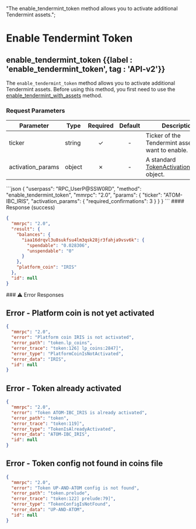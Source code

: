   "The enable_tendermint_token method allows you to activate additional Tendermint assets.";

# Enable Tendermint Token

## enable\_tendermint\_token {{label : 'enable_tendermint_token', tag : 'API-v2'}}

The `enable_tendermint_token` method allows you to activate additional Tendermint assets. Before using this method, you first need to use the [enable\_tendermint\_with\_assets](/komodo-defi-framework/api/v20/coin_activation/enable_tendermint_with_assets/) method.

### Request Parameters

| Parameter          | Type   | Required | Default | Description                                                                                                                  |
| ------------------ | ------ | :------: | :-----: | ---------------------------------------------------------------------------------------------------------------------------- |
| ticker             | string |     ✓    |    -    | Ticker of the Tendermint asset you want to enable.                                                                           |
| activation\_params | object |     ✗    |    -    | A standard [TokenActivationParams](/komodo-defi-framework/api/common_structures/activation/#token-activation-params) object. |

<CodeGroup title="Enable Tendermint Token" tag="POST" label="enable_tendermint_token" mm2MethodDecorate="true">
  ```json
  {
    "userpass": "RPC_UserP@SSW0RD",
    "method": "enable_tendermint_token",
    "mmrpc": "2.0",
    "params": {
      "ticker": "ATOM-IBC_IRIS",
      "activation_params": {
        "required_confirmations": 3
      }
    }
  }
  ```
</CodeGroup>

<CollapsibleSection expandedText="Hide Enable Tendermint Token Response" collapsedText="Show Enable Tendermint Token Response">
  #### Response (success)

  ```json
  {
    "mmrpc": "2.0",
    "result": {
      "balances": {
        "iaa16drqvl3u8sukfsu4lm3qsk28jr3fahja9vsv6k": {
          "spendable": "0.028306",
          "unspendable": "0"
        }
      },
      "platform_coin": "IRIS"
    },
    "id": null
  }
  ```
</CollapsibleSection>

<CollapsibleSection expandedText="Hide Error Responses" collapsedText="Show Error Responses">
  ### ⚠️ Error Responses

  ## Error - Platform coin is not yet activated

  ```json
  {
    "mmrpc": "2.0",
    "error": "Platform coin IRIS is not activated",
    "error_path": "token.lp_coins",
    "error_trace": "token:126] lp_coins:2847]",
    "error_type": "PlatformCoinIsNotActivated",
    "error_data": "IRIS",
    "id": null
  }
  ```

  ## Error - Token already activated

  ```json
  {
    "mmrpc": "2.0",
    "error": "Token ATOM-IBC_IRIS is already activated",
    "error_path": "token",
    "error_trace": "token:119]",
    "error_type": "TokenIsAlreadyActivated",
    "error_data": "ATOM-IBC_IRIS",
    "id": null
  }
  ```

  ## Error - Token config not found in coins file

  ```json
  {
    "mmrpc": "2.0",
    "error": "Token UP-AND-ATOM config is not found",
    "error_path": "token.prelude",
    "error_trace": "token:122] prelude:79]",
    "error_type": "TokenConfigIsNotFound",
    "error_data": "UP-AND-ATOM",
    "id": null
  }
  ```
</CollapsibleSection>

